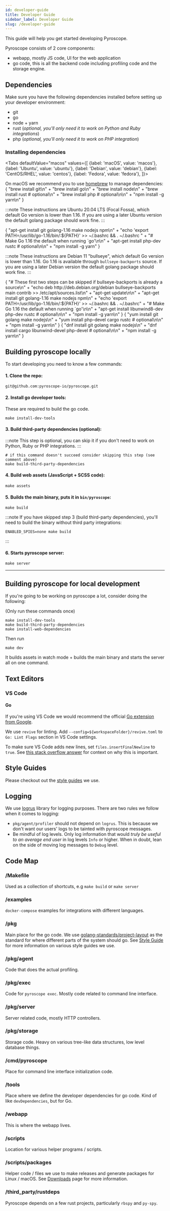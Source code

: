 ```yaml
---
id: developer-guide
title: Developer Guide
sidebar_label: Developer Guide
slug: /developer-guide
---
```



This guide will help you get started developing Pyroscope.

Pyroscope consists of 2 core components:
* webapp, mostly JS code, UI for the web application
* go code, this is all the backend code including profiling code and the storage engine.

## Dependencies

Make sure you have the following dependencies installed before setting up your developer environment:

* git
* go
* node + yarn
* rust (*optional, you'll only need it to work on Python and Ruby integrations*)
* php (*optional, you'll only need it to work on PHP integration*)

### Installing dependencies

<Tabs
  defaultValue="macos"
  values={[
    {label: 'macOS', value: 'macos'},
    {label: 'Ubuntu', value: 'ubuntu'},
    {label: 'Debian', value: 'debian'},
    {label: 'CentOS/RHEL', value: 'centos'},
    {label: 'Fedora', value: 'fedora'},
  ]}>

  <TabItem value="macos">
    On macOS we recommend you to use <a href="https://brew.sh/">homebrew</a> to manage dependencies:

<CodeBlock className="language-shell">
{
  "brew install git\n" +
  "brew install go\n" +
  "brew install node\n" +
  "brew install rust # optional\n" +
  "brew install php  # optional\n\n" +
  "npm install -g yarn\n"
}
</CodeBlock>
  </TabItem>

  <TabItem value="ubuntu">

:::note
These instructions are Ubuntu 20.04 LTS (Focal Fossa), which default Go version is lower than 1.16.
If you are using a later Ubuntu version the default golang package should work fine.
:::


<CodeBlock className="language-shell">
{
  "apt-get install git golang-1.16 make nodejs npm\n" +
  "echo 'export PATH=/usr/lib/go-1.16/bin/:${PATH}' >> ~/.bashrc && . ~/.bashrc " +
  "# Make Go 1.16 the default when running `go'\n\n" +
  "apt-get install php-dev rustc # optional\n\n" +
  "npm install -g yarn"
}
</CodeBlock>
  </TabItem>

  <TabItem value="debian">

:::note
These instructions are Debian 11 "bullseye", which default Go version is lower than 1.16.
Go 1.16 is available through `bullseye-backports` source.
If you are using a later Debian version the default golang package should work fine.
:::

<CodeBlock className="language-shell">
{
  "# These first two steps can be skipped if bullseye-backports is already a source\n" +
  "echo deb http://deb.debian.org/debian bullseye-backports main contrib >> /etc/apt/sources.list\n" +
  "apt-get update\n\n" +
  "apt-get install git golang-1.16 make nodejs npm\n" +
  "echo 'export PATH=/usr/lib/go-1.16/bin/:${PATH}' >> ~/.bashrc && . ~/.bashrc" +
  "# Make Go 1.16 the default when running `go'\n\n" +
  "apt-get install libunwind8-dev php-dev rustc # optional\n\n" +
  "npm install -g yarn\n"
}
</CodeBlock>
  </TabItem>

  <TabItem value="centos">
    <CodeBlock className="language-shell">
    {
      "yum install git golang make nodejs\n" +
      "yum install php-devel cargo rustc # optional\n\n" +
      "npm install -g yarn\n"
    }
    </CodeBlock>
  </TabItem>

  <TabItem value="fedora">
    <CodeBlock className="language-shell">
    {
      "dnf install git golang make nodejs\n" +
      "dnf install cargo libunwind-devel php-devel # optional\n\n" +
      "npm install -g yarn\n"
    }
    </CodeBlock>
  </TabItem>

</Tabs>


## Building pyroscope locally

To start developing you need to know a few commands:


#### 1. Clone the repo:
```shell
git@github.com:pyroscope-io/pyroscope.git
```

#### 2. Install go developer tools:

These are required to build the go code.

```shell
make install-dev-tools
```

#### 3. Build third-party dependencies (optional):

:::note
This step is optional, you can skip it if you don't need to work on Python, Ruby or PHP integrations.
:::

```shell
# if this command doesn't succeed consider skipping this step (see comment above)
make build-third-party-dependencies
```


#### 4. Build web assets (JavaScript + SCSS code):
```shell
make assets
```

#### 5. Builds the main binary, puts it in `bin/pyroscope`:
```shell
make build
```

:::note
If you have skipped step 3 (build third-party dependencies), you'll need to build the binary without third party integrations:
```
ENABLED_SPIES=none make build
```
:::

#### 6. Starts pyroscope server:
```shell
make server
```

---

## Building pyroscope for local development

If you're going to be working on pyroscope a lot, consider doing the following:

(Only run these commands once)
```shell
make install-dev-tools
make build-third-party-dependencies
make install-web-dependencies
```

Then run
```shell
make dev
```
It builds assets in watch mode + builds the main binary and starts the server all on one command.

## Text Editors

### VS Code

#### Go

If you're using VS Code we would recommend the official [Go extension from Google](https://marketplace.visualstudio.com/items?itemName=golang.Go).

We use `revive` for linting. Add `--config=${workspaceFolder}/revive.toml` to `Go: Lint Flags` section in VS Code settings.

To make sure VS Code adds new lines, set `files.insertFinalNewline` to `true`. See [this stack overflow answer](https://unix.stackexchange.com/questions/18743/whats-the-point-in-adding-a-new-line-to-the-end-of-a-file) for context on why this is important.

## Style Guides

Please checkout out the [style guides](/docs/style-guide) we use.

## Logging

We use [logrus](https://github.com/sirupsen/logrus) library for logging purposes. There are two rules we follow when it comes to logging:

* `pkg/agent/profiler` should not depend on `logrus`. This is because we don't want our users' logs to be tainted with pyroscope messages.
* Be mindful of log levels. Only log information that would *truly be useful to an average end user* in log levels `Info` or higher. When in doubt, lean on the side of moving log messages to `Debug` level.

## Code Map

### /Makefile

Used as a collection of shortcuts, e.g `make build` or `make server`

### /examples

`docker-compose` examples for integrations with different languages.

### /pkg

Main place for the go code. We use [golang-standards/project-layout](https://github.com/golang-standards/project-layout) as the standard for where different parts of the system should go. See [Style Guide](/docs/style-guide) for more information on various style guides we use.

### /pkg/agent

Code that does the actual profiling.

### /pkg/exec

Code for `pyroscope exec`. Mostly code related to command line interface.

### /pkg/server

Server related code, mostly HTTP controllers.

### /pkg/storage

Storage code. Heavy on various tree-like data structures, low level database things.

### /cmd/pyroscope

Place for command line interface initialization code.

### /tools

Place where we define the developer dependencies for go code. Kind of like `devDependencies`, but for Go.

### /webapp

This is where the webapp lives.

### /scripts

Location for various helper programs / scripts.

### /scripts/packages

Helper code / files we use to make releases and generate packages for Linux / macOS. See [Downloads](/downloads) page for more information.

### /third_party/rustdeps

Pyroscope depends on a few rust projects, particularly `rbspy` and `py-spy`.
